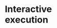 # Interactive<br>execution {background-color='{{< brand color cyan >}}' background-image='../../img/background-hex-shapes.svg' background-opacity='0.5'}
